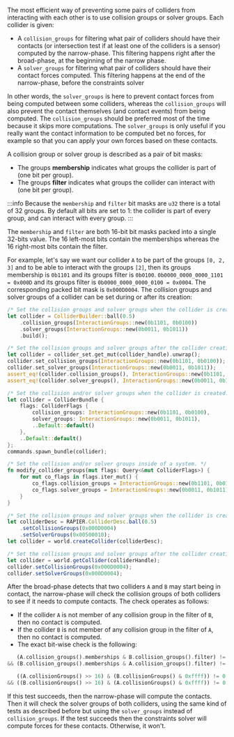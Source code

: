 

The most efficient way of preventing some pairs of colliders from interacting with each other is to use collision
groups or solver groups. Each collider is given:
- A `collision_groups` for filtering what pair of colliders should have their contacts (or intersection test if
  at least one of the colliders is a sensor) computed by the narrow-phase.
  This filtering happens right after the broad-phase, at the beginning of the narrow phase.
- A `solver_groups` for filtering what pair of colliders should have their contact forces computed. This filtering
  happens at the end of the narrow-phase, before the constraints solver

In other words, the `solver_groups` is here to prevent contact forces from being computed between some colliders, whereas the
`collision_groups` will also prevent the contact themselves (and contact events) from being computed. The
`collision_groups` should be preferred most of the time because it skips more computations. The `solver_groups` is only
useful if you really want the contact information to be computed bet no forces, for example so that you can apply your
own forces based on these contacts.

A collision group or solver group is described as a pair of bit masks:
- The groups **membership** indicates what groups the collider is part of (one bit per group).
- The groups **filter** indicates what groups the collider can interact with (one bit per group).

<notjs>

:::info
Because the `membership` and `filter` bit masks are `u32` there is a total of 32 groups. By default all bits are set to
1: the collider is part of every group, and can interact with every group.
:::

</notjs>
<js>

The `membership` and `filter` are both 16-bit bit masks packed into a single 32-bits value. The 16 left-most bits
contain the memberships whereas the 16 right-most bits contain the filter.

</js>

For example, let's say we want our collider `A` to be part of the groups `[0, 2, 3]` and to be able to interact
with the groups `[2]`, then its groups membership is <notjs>`0b1101` and its groups filter is
`0b0100`.</notjs> <js>`0b0000_0000_0000_1101 = 0x000D` and its groups filter is `0b0000_0000_0000_0100 = 0x0004`. The
corresponding packed bit mask is `0x000D0004`.</js> The collision groups and solver groups of a collider can be set 
during or after its creation:

<rapier>

```rust
/* Set the collision groups and solver groups when the collider is created. */
let collider = ColliderBuilder::ball(0.5)
    .collision_groups(InteractionGroups::new(0b1101, 0b0100))
    .solver_groups(InteractionGroups::new(0b0011, 0b1011))
    .build();
```
```rust
/* Set the collision groups and solver groups after the collider creation. */
let collider = collider_set.get_mut(collider_handle).unwrap();
collider.set_collision_groups(InteractionGroups::new(0b1101, 0b0100));
collider.set_solver_groups(InteractionGroups::new(0b0011, 0b1011));
assert_eq!(collider.collision_groups(), InteractionGroups::new(0b1101, 0b0100));
assert_eq!(collider.solver_groups(), InteractionGroups::new(0b0011, 0b1011));
```

</rapier>
<bevy>

```rust
/* Set the collision and/or solver groups when the collider is created. */
let collider = ColliderBundle {
    flags: ColliderFlags {
        collision_groups: InteractionGroups::new(0b1101, 0b0100),
        solver_groups: InteractionGroups::new(0b0011, 0b1011),
        ..Default::default()
    },
    ..Default::default()
};
commands.spawn_bundle(collider);
```
```rust
/* Set the collision and/or solver groups inside of a system. */
fn modify_collider_groups(mut flags: Query<&mut ColliderFlags>) {
    for mut co_flags in flags.iter_mut() {
        co_flags.collision_groups = InteractionGroups::new(0b1101, 0b0100);
        co_flags.solver_groups = InteractionGroups::new(0b0011, 0b1011);
    }
}
```

</bevy>
<js>

```js
/* Set the collision groups and solver groups when the collider is created. */
let colliderDesc = RAPIER.ColliderDesc.ball(0.5)
    .setCollisionGroups(0x000D0004)
    .setSolverGroups(0x00500010);
let collider = world.createCollider(colliderDesc);
```
```js
/* Set the collision groups and solver groups after the collider creation. */
let collider = world.getCollider(colliderHandle);
collider.setCollisionGroups(0x000D0004);
collider.setSolverGroups(0x000D0004);
```

</js>

After the broad-phase detects that two colliders `A` and `B` may start being in contact, the narrow-phase will check the collision
groups of both colliders to see if it needs to compute contacts. The check operates as follows:
- If the collider `A` is not member of any collision group in the filter of `B`, then no contact is computed.
- If the collider `B` is not member of any collision group in the filter of `A`, then no contact is computed.
- The exact bit-wise check is the following:

<notjs>

```rust
   (A.collision_groups().memberships & B.collision_groups().filter) != 0
&& (B.collision_groups().memberships & A.collision_groups().filter) != 0
```

</notjs>
<js>

```rust
   ((A.collisionGroups() >> 16) & (B.collisionGroups() & 0xffff)) != 0
&& ((B.collisionGroups() >> 16) & (A.collisionGroups() & 0xffff)) != 0
```

</js>

If this test succeeds, then the narrow-phase will compute the contacts. Then it will check the solver groups of both
colliders, using the same kind of tests as described before but using the `solver_groups` instead of `collision_groups`.
If the test succeeds then the constraints solver will compute forces for these contacts. Otherwise, it won't.